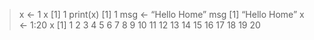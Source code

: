 > x <- 1
> x 
[1] 1
> print(x)
[1] 1
> msg <- "Hello Home"
> msg
[1] "Hello Home"
> x <- 1:20
> x
 [1]  1  2  3  4  5  6  7  8  9 10 11 12 13 14 15 16 17 18 19 20
> 
